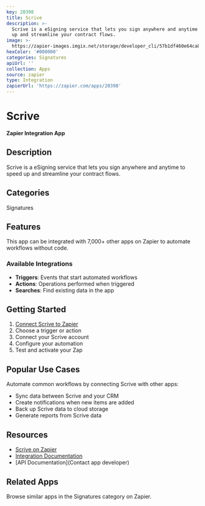 ```yaml
---
key: 20398
title: Scrive
description: >-
  Scrive is a eSigning service that lets you sign anywhere and anytime to speed
  up and streamline your contract flows.
image: >-
  https://zapier-images.imgix.net/storage/developer_cli/57b1df460e64ca85da32dcb4f4ae8374_2.png?auto=format%2Ccompress&ixlib=python-3.0.0&q=50
hexColor: '#000000'
categories: Signatures
apiUrl: ''
collection: Apps
source: zapier
type: Integration
zapierUrl: 'https://zapier.com/apps/20398'
---
```

# Scrive

**Zapier Integration App**

## Description

Scrive is a eSigning service that lets you sign anywhere and anytime to speed up and streamline your contract flows.

## Categories

Signatures

## Features

This app can be integrated with 7,000+ other apps on Zapier to automate workflows without code.

### Available Integrations

- **Triggers**: Events that start automated workflows
- **Actions**: Operations performed when triggered
- **Searches**: Find existing data in the app

## Getting Started

1. [Connect Scrive to Zapier](https://zapier.com/apps/20398)
2. Choose a trigger or action
3. Connect your Scrive account
4. Configure your automation
5. Test and activate your Zap

## Popular Use Cases

Automate common workflows by connecting Scrive with other apps:

- Sync data between Scrive and your CRM
- Create notifications when new items are added
- Back up Scrive data to cloud storage
- Generate reports from Scrive data

## Resources

- [Scrive on Zapier](https://zapier.com/apps/20398)
- [Integration Documentation](https://zapier.com/apps/20398/integrations)
- [API Documentation](Contact app developer)

## Related Apps

Browse similar apps in the Signatures category on Zapier.
